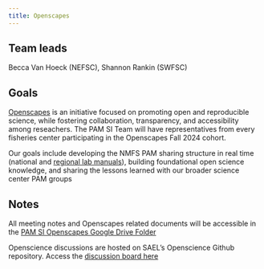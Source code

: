 ```yaml
---
title: Openscapes
---
```

## Team leads
Becca Van Hoeck (NEFSC), Shannon Rankin (SWFSC)


## Goals

[Openscapes](https://openscapes.org/) is an initiative focused on promoting open and reproducible science, while fostering collaboration, transparency, and accessibility among reseachers. The PAM SI Team will have representatives from every fisheries center participating in the Openscapes Fall 2024 cohort.

Our goals include developing the NMFS PAM sharing structure in real time (national and [regional lab manuals](https://github.com/nmfs-ost/PAM_template_lab_manual)), building foundational open science knowledge, and sharing the lessons learned with our broader science center PAM groups

## Notes

All meeting notes and Openscapes related documents will be accessible in the [PAM SI Openscapes Google Drive Folder](https://drive.google.com/drive/folders/1HPBhA0jRF1XqKL_6RhoGASPFOO7pi40c?usp=drive_link)


Openscience discussions are hosted on SAEL's Openscience Github repository. Access the [discussion board here](https://github.com/SAEL-SWFSC/OpenScience/discussions)